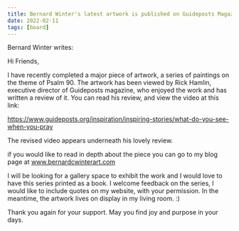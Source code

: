 ```yaml
---
title: Bernard Winter's latest artwork is published on Guideposts Magazine
date: 2022-02-11
tags: [board]
---
```


Bernard Winter writes:

Hi Friends,

I have recently completed a major piece of artwork, a series of paintings on the theme of Psalm 90. The artwork has been viewed by Rick Hamlin, executive director of Guideposts magazine, who enjoyed the work and has written a review of it. You can read his review, and view the video at this link:

https://www.guideposts.org/inspiration/inspiring-stories/what-do-you-see-when-you-pray

The revised video appears underneath his lovely review.

if you would like to read in depth about the piece you can go to my blog page at www.bernardcwinterart.com

I will be looking for a gallery space to exhibit the work and I would love to have this series printed as a book. I welcome feedback on the series, I would like to include quotes on my website, with your permission. In the meantime, the artwork lives on display in my living room. :)

Thank you again for your support. May you find joy and purpose in your days.

